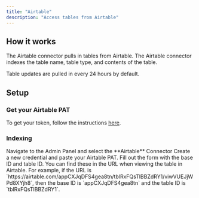 ```yaml
---
title: "Airtable"
description: "Access tables from Airtable"
---
```


## How it works

The Airtable connector pulls in tables from Airtable. The Airtable connector indexes the table name, table type,
and contents of the table.

Table updates are pulled in every 24 hours by default.

## Setup

### Get your Airtable PAT

To get your token, follow the instructions [here](https://airtable.com/developers/web/guides/personal-access-tokens).

### Indexing

<Steps>
  <Step title="Open Airtable connector">
    Navigate to the Admin Panel and select the **Airtable** Connector
  </Step>

  <Step title="Create credential">
    Create a new credential and paste your Airtable PAT.
  </Step>

  <Step title="Enter base and table IDs">
    Fill out the form with the base ID and table ID. You can find these in the URL when viewing the table in Airtable.
    For example, if the URL is `https://airtable.com/appCXJqDFS4gea8tn/tblRxFQsTlBBZdRY1/viwVUEJjWPd8XYjh8`,
    then the base ID is `appCXJqDFS4gea8tn` and the table ID is `tblRxFQsTlBBZdRY1`.
  </Step>
</Steps>
